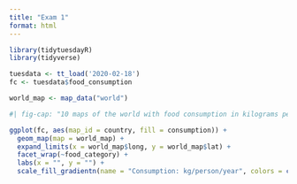 ```yaml
---
title: "Exam 1"
format: html
---
```


```r
library(tidytuesdayR)
library(tidyverse)

tuesdata <- tt_load('2020-02-18')
fc <- tuesdata$food_consumption
```
```r
world_map <- map_data("world")

#| fig-cap: "10 maps of the world with food consumption in kilograms per person per year for food categories of beef, eggs, fish, lamb and goat, milk, nuts, pork, poultry, rice, soybeans, and wheat. Milk and wheat has the most overall consumption in the world." 

ggplot(fc, aes(map_id = country, fill = consumption)) +
  geom_map(map = world_map) +
  expand_limits(x = world_map$long, y = world_map$lat) +
  facet_wrap(~food_category) +
  labs(x = "", y = "") +
  scale_fill_gradientn(name = "Consumption: kg/person/year", colors = c("lightblue", "blue", "darkblue"))


```

